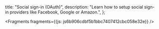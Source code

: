   title: "Social sign-in (OAuth)",
  description: "Learn how to setup social sign-in providers like Facebook, Google or Amazon.",
};






<Fragments fragments={{js: js6b906cdbf5b1bbc7407412cbc058e32e}} />
